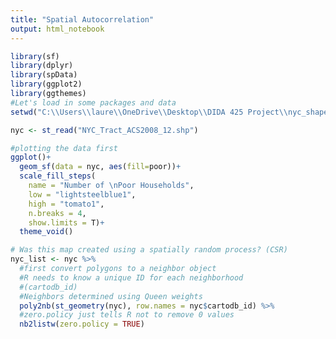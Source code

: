 ---
title: "Spatial Autocorrelation"
output: html_notebook
---
```{r}
library(sf)     
library(dplyr)   
library(spData) 
library(ggplot2)
library(ggthemes)
#Let's load in some packages and data
setwd("C:\\Users\\laure\\OneDrive\\Desktop\\DIDA 425 Project\\nyc_shapefile")
```
```{r}
nyc <- st_read("NYC_Tract_ACS2008_12.shp")
```

```{r}
#plotting the data first
ggplot()+
  geom_sf(data = nyc, aes(fill=poor))+
  scale_fill_steps(
    name = "Number of \nPoor Households",
    low = "lightsteelblue1",
    high = "tomato1",
    n.breaks = 4,
    show.limits = T)+
  theme_void()
```

```{r}
# Was this map created using a spatially random process? (CSR)
nyc_list <- nyc %>% 
  #first convert polygons to a neighbor object
  #R needs to know a unique ID for each neighborhood    
  #(cartodb_id)
  #Neighbors determined using Queen weights
  poly2nb(st_geometry(nyc), row.names = nyc$cartodb_id) %>% 
  #zero.policy just tells R not to remove 0 values
  nb2listw(zero.policy = TRUE)
```

```{r}

```

